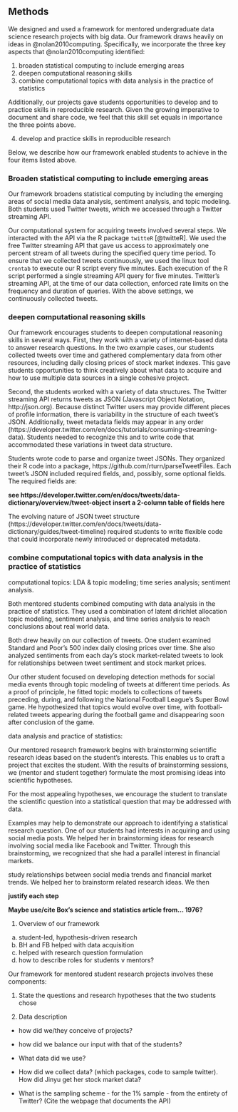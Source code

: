 ## Methods

We designed and used a framework for mentored undergraduate data science research 
projects with big data. Our framework draws heavily on ideas in @nolan2010computing. 
Specifically, we incorporate the three key aspects that @nolan2010computing identified: 

1. broaden statistical computing to include emerging areas
1. deepen computational reasoning skills
1. combine computational topics with data analysis in the practice of statistics

Additionally, our projects gave students opportunities to develop and to practice skills in reproducible research. Given the growing imperative to document and share code, we feel that this skill set equals in importance the three points above.

4. develop and practice skills in reproducible research

Below, we describe how our framework enabled students to achieve in the four items listed above.

### Broaden statistical computing to include emerging areas

Our framework broadens statistical computing by including the emerging areas of
social media data analysis, sentiment analysis, and topic modeling. 
Both students used Twitter tweets, which we accessed through a Twitter 
streaming API. 

Our computational system for acquiring tweets involved several steps. We interacted 
with the API via the R package `twitteR` [@twitteR]. We used the free Twitter streaming 
API that gave us access to approximately one percent stream of all tweets during the 
specified query time period. To ensure that we collected tweets continuously, we used 
the linux tool `crontab` to execute our R script every five minutes. Each execution of 
the R script performed a single streaming API query for five minutes. Twitter's 
streaming API, at the time of our data collection, enforced rate limits on the 
frequency and duration of queries. With the above settings, we continuously collected 
tweets. 




### deepen computational reasoning skills

Our framework encourages students to deepen 
computational reasoning skills in several ways. First, they work with a variety of 
internet-based data to answer research questions. In the two example cases, our 
students collected tweets over time and gathered complementary data from other 
resources, including daily closing prices of stock market indexes. This gave students 
opportunities to think creatively about what data to acquire and how to use multiple 
data sources in a single cohesive project. 

Second, the students worked with a variety of data structures. 
The Twitter streaming 
API returns tweets as JSON (Javascript Object Notation, http://json.org). Because 
distinct Twitter users may provide 
different pieces of profile information, there is variability in the structure of 
each tweet's JSON. 
Additionally, tweet metadata fields may appear in any order (https://developer.twitter.com/en/docs/tutorials/consuming-streaming-data). 
Students needed to recognize this and to write code that 
accommodated these variations in tweet data structure.

Students wrote code to parse and organize tweet JSONs. They organized their R code into a package, https://github.com/rturn/parseTweetFiles. 
Each tweet's JSON included required fields, and, possibly, some optional fields. 
The required fields are:

**see https://developer.twitter.com/en/docs/tweets/data-dictionary/overview/tweet-object**
**insert a 2-column table of fields here**

The evolving nature of JSON tweet structure 
(https://developer.twitter.com/en/docs/tweets/data-dictionary/guides/tweet-timeline) 
required students to write flexible code that could incorporate newly introduced 
or deprecated metadata. 


### combine computational topics with data analysis in the practice of statistics

computational topics: LDA & topic modeling; time series analysis; sentiment analysis.

Both mentored students combined computing with data analysis in the practice of statistics. They used a combination of latent dirichlet allocation topic modeling, sentiment analysis, and time series analysis to reach conclusions about real world data.

Both drew heavily on our collection of tweets. One student examined Standard and Poor's 500 index daily 
closing prices over time. She also analyzed sentiments from each day's stock market-related tweets 
to look for relationships between tweet sentiment and stock market prices. 


Our other student focused on developing detection methods for social media events through 
topic modeling of tweets at different time periods. As a proof of principle, he fitted topic 
models to collections of tweets preceding, during, and following the National Football 
League's Super Bowl game. He hypothesized that topics would evolve over time, with football-related tweets appearing during the football game and disappearing soon after conclusion of the game.






data analysis and practice of statistics: 







Our mentored research framework begins with brainstorming scientific research ideas 
based on the student's interests. This enables us to craft a project that excites the 
student. With the results of brainstorming sessions, we (mentor and student together) 
formulate the most promising ideas into scientific hypotheses. 

For the most appealing 
hypotheses, we encourage the student to translate the scientific question into a 
statistical question that may be addressed with data. 

Examples may help to demonstrate our approach to identifying a statistical research 
question. One of our students had interests in acquiring and using social media posts. 
We helped her in brainstorming ideas for research involving social media like Facebook 
and Twitter. Through this brainstorming, we recognized that she had a parallel interest 
in financial markets. 

study relationships between social media trends and financial market trends. We helped 
her to brainstorm related research ideas. We then 


**justify each step**

**Maybe use/cite Box's science and statistics article from... 1976?**











1. Overview of our framework
  a. student-led, hypothesis-driven research
  b. BH and FB helped with data acquisition
  c. helped with research question formulation
  d. how to describe roles for students v mentors?

Our framework for mentored student research projects involves these components:

    


1. State the questions and research hypotheses that the two students chose
  
1. Data description


  





- how did we/they conceive of projects?




- how did we balance our input with that of the students?
- What data did we use?
- How did we collect data? (which packages, code to sample twitter). How did Jinyu get her stock market data? 
- What is the sampling scheme - for the 1% sample - from the entirety of Twitter? (Cite the webpage that documents the API)


